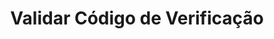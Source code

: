 ---
title: "Validar Código de Verificação"
api: "POST https://regis.app.byefive.com.br/rest/auth/professionals/validate-code"
description: "Valida o código de verificação e realiza o login do profissional"
---